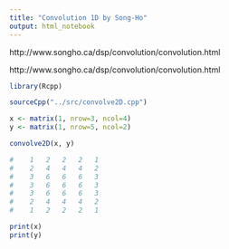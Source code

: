 ```yaml
---
title: "Convolution 1D by Song-Ho"
output: html_notebook
---
```


http://www.songho.ca/dsp/convolution/convolution.html


http://www.songho.ca/dsp/convolution/convolution.html

```r
library(Rcpp)

sourceCpp("../src/convolve2D.cpp")

x <- matrix(1, nrow=3, ncol=4)
y <- matrix(1, nrow=5, ncol=2)

convolve2D(x, y)

#    1   2   2   2   1
#    2   4   4   4   2
#    3   6   6   6   3
#    3   6   6   6   3
#    3   6   6   6   3
#    2   4   4   4   2
#    1   2   2   2   1
```


```r
print(x)
print(y)
```

